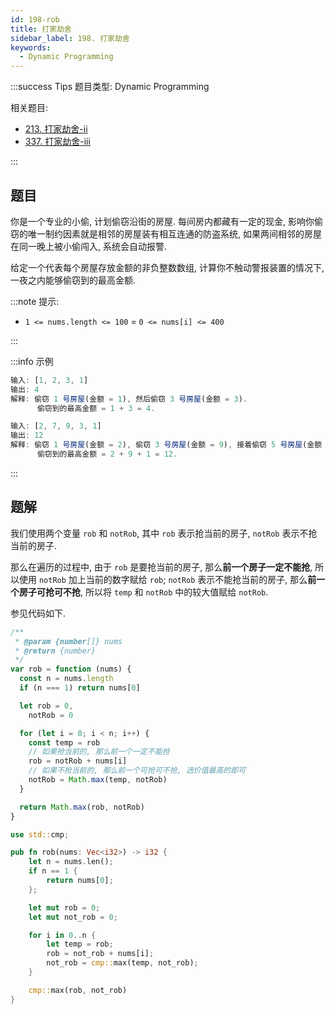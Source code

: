 ```yaml
---
id: 198-rob
title: 打家劫舍
sidebar_label: 198. 打家劫舍
keywords:
  - Dynamic Programming
---
```


:::success Tips
题目类型: Dynamic Programming

相关题目:

- [213. 打家劫舍-ii](/leetcode/medium/213-rob)
- [337. 打家劫舍-iii](/leetcode/medium/337-rob)

:::

## 题目

你是一个专业的小偷, 计划偷窃沿街的房屋. 每间房内都藏有一定的现金, 影响你偷窃的唯一制约因素就是相邻的房屋装有相互连通的防盗系统, 如果两间相邻的房屋在同一晚上被小偷闯入, 系统会自动报警.

给定一个代表每个房屋存放金额的非负整数数组, 计算你不触动警报装置的情况下, 一夜之内能够偷窃到的最高金额.

:::note 提示:

- `1 <= nums.length <= 100`
  = `0 <= nums[i] <= 400`

:::

:::info 示例

```ts
输入: [1, 2, 3, 1]
输出: 4
解释: 偷窃 1 号房屋(金额 = 1), 然后偷窃 3 号房屋(金额 = 3).
      偷窃到的最高金额 = 1 + 3 = 4.
```

```ts
输入: [2, 7, 9, 3, 1]
输出: 12
解释: 偷窃 1 号房屋(金额 = 2), 偷窃 3 号房屋(金额 = 9), 接着偷窃 5 号房屋(金额 = 1).
      偷窃到的最高金额 = 2 + 9 + 1 = 12.
```

:::

## 题解

我们使用两个变量 `rob` 和 `notRob`, 其中 `rob` 表示抢当前的房子, `notRob` 表示不抢当前的房子.

那么在遍历的过程中, 由于 `rob` 是要抢当前的房子, 那么**前一个房子一定不能抢**, 所以使用 `notRob` 加上当前的数字赋给 `rob`; `notRob` 表示不能抢当前的房子, 那么**前一个房子可抢可不抢**, 所以将 `temp` 和 `notRob` 中的较大值赋给 `notRob`.

参见代码如下.


<Tabs>
  <TabItem value="JavaScript" label="JavaScript" default>

```ts
/**
 * @param {number[]} nums
 * @return {number}
 */
var rob = function (nums) {
  const n = nums.length
  if (n === 1) return nums[0]

  let rob = 0,
    notRob = 0

  for (let i = 0; i < n; i++) {
    const temp = rob
    // 如果抢当前的, 那么前一个一定不能抢
    rob = notRob + nums[i]
    // 如果不抢当前的, 那么前一个可抢可不抢, 选价值最高的即可
    notRob = Math.max(temp, notRob)
  }

  return Math.max(rob, notRob)
}
```

</TabItem>
<TabItem value="Rust" label="Rust">

```rust
use std::cmp;

pub fn rob(nums: Vec<i32>) -> i32 {
    let n = nums.len();
    if n == 1 {
        return nums[0];
    };

    let mut rob = 0;
    let mut not_rob = 0;

    for i in 0..n {
        let temp = rob;
        rob = not_rob + nums[i];
        not_rob = cmp::max(temp, not_rob);
    }

    cmp::max(rob, not_rob)
}
```

</TabItem>
</Tabs>
